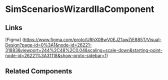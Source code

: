 <!-- sim-scenarios-wizard-ila.stories.mdx -->


<Meta
  title="QTD Components/designanddevelopment/simulators-scenarios/simulator-scenarios-wizard/sim-scenarios-wizard-ila/README"
  component={SimScenariosWizardIlaComponent}
/>

# SimScenariosWizardIlaComponent

<ArgsTable of={SimScenariosWizardIlaComponent} />

## Links

[Figma] (https://www.figma.com/proto/URhX0BwV0EJZ1awZjE885T/Visual-Design?page-id=0%3A1&node-id=26221-31883&viewport=244%2C48%2C0.04&scaling=scale-down&starting-point-node-id=26221%3A31118&show-proto-sidebar=1)

## Related Components
